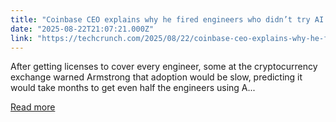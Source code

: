 ```yaml
---
title: "Coinbase CEO explains why he fired engineers who didn’t try AI immediately"
date: "2025-08-22T21:07:21.000Z"
link: "https://techcrunch.com/2025/08/22/coinbase-ceo-explains-why-he-fired-engineers-who-didnt-try-ai-immediately/"
---
```


After getting licenses to cover every engineer, some at the cryptocurrency exchange warned Armstrong that adoption would be slow, predicting it would take months to get even half the engineers using A...

[Read more](https://techcrunch.com/2025/08/22/coinbase-ceo-explains-why-he-fired-engineers-who-didnt-try-ai-immediately/)
